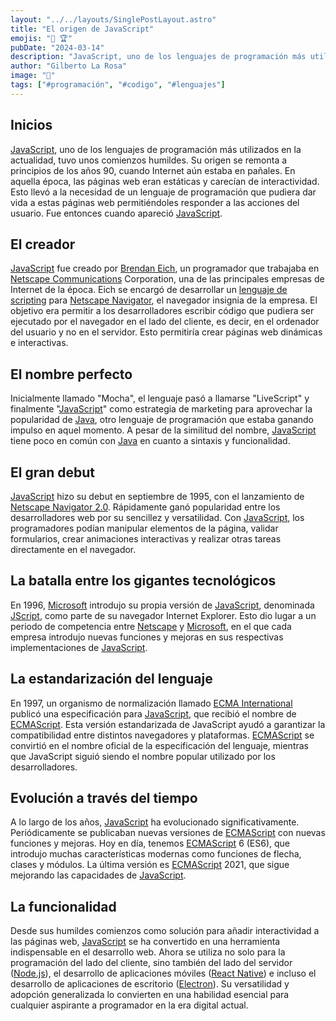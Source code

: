 ---
layout: "../../layouts/SinglePostLayout.astro"
title: "El origen de JavaScript"
emojis: "🌄 🏆"
pubDate: "2024-03-14"
description: "JavaScript, uno de los lenguajes de programación más utilizados en la actualidad, tuvo unos comienzos humildes."
author: "Gilberto La Rosa"
image: "🌊"
tags: ["#programación", "#codigo", "#lenguajes"]
---

## Inicios

[JavaScript](https://es.wikipedia.org/wiki/JavaScript), uno de los lenguajes de programación más utilizados en la actualidad, tuvo unos comienzos humildes. Su origen se remonta a principios de los años 90, cuando Internet aún estaba en pañales. En aquella época, las páginas web eran estáticas y carecían de interactividad. Esto llevó a la necesidad de un lenguaje de programación que pudiera dar vida a estas páginas web permitiéndoles responder a las acciones del usuario. Fue entonces cuando apareció [JavaScript](https://es.wikipedia.org/wiki/JavaScript).

## El creador

[JavaScript](https://es.wikipedia.org/wiki/JavaScript) fue creado por [Brendan Eich](https://es.wikipedia.org/wiki/Brendan_Eich), un programador que trabajaba en [Netscape Communications](https://es.wikipedia.org/wiki/Netscape_Communications_Corporation) Corporation, una de las principales empresas de Internet de la época. Eich se encargó de desarrollar un [lenguaje de scripting](<https://es.wikipedia.org/wiki/Int%C3%A9rprete_(inform%C3%A1tica)>) para [Netscape Navigator](https://es.wikipedia.org/wiki/Netscape_Navigator), el navegador insignia de la empresa. El objetivo era permitir a los desarrolladores escribir código que pudiera ser ejecutado por el navegador en el lado del cliente, es decir, en el ordenador del usuario y no en el servidor. Esto permitiría crear páginas web dinámicas e interactivas.

## El nombre perfecto

Inicialmente llamado "Mocha", el lenguaje pasó a llamarse "LiveScript" y finalmente "[JavaScript](https://es.wikipedia.org/wiki/JavaScript)" como estrategia de marketing para aprovechar la popularidad de [Java](<https://es.wikipedia.org/wiki/Java_(lenguaje_de_programaci%C3%B3n)>), otro lenguaje de programación que estaba ganando impulso en aquel momento. A pesar de la similitud del nombre, [JavaScript](https://es.wikipedia.org/wiki/JavaScript) tiene poco en común con [Java](<https://es.wikipedia.org/wiki/Java_(lenguaje_de_programaci%C3%B3n)>) en cuanto a sintaxis y funcionalidad.

## El gran debut

[JavaScript](https://es.wikipedia.org/wiki/JavaScript) hizo su debut en septiembre de 1995, con el lanzamiento de [Netscape Navigator 2.0](https://es.wikipedia.org/wiki/Netscape_Navigator). Rápidamente ganó popularidad entre los desarrolladores web por su sencillez y versatilidad. Con [JavaScript](https://es.wikipedia.org/wiki/JavaScript), los programadores podían manipular elementos de la página, validar formularios, crear animaciones interactivas y realizar otras tareas directamente en el navegador.

## La batalla entre los gigantes tecnológicos

En 1996, [Microsoft](https://es.wikipedia.org/wiki/Microsoft) introdujo su propia versión de [JavaScript](https://es.wikipedia.org/wiki/JavaScript), denominada [JScript](https://es.wikipedia.org/wiki/JScript), como parte de su navegador Internet Explorer. Esto dio lugar a un periodo de competencia entre [Netscape](https://es.wikipedia.org/wiki/Netscape_Communications_Corporation) y [Microsoft](https://es.wikipedia.org/wiki/Microsoft), en el que cada empresa introdujo nuevas funciones y mejoras en sus respectivas implementaciones de [JavaScript](https://es.wikipedia.org/wiki/JavaScript).

## La estandarización del lenguaje

En 1997, un organismo de normalización llamado [ECMA International](https://es.wikipedia.org/wiki/Ecma_International) publicó una especificación para [JavaScript](https://es.wikipedia.org/wiki/JavaScript), que recibió el nombre de [ECMAScript](https://es.wikipedia.org/wiki/ECMAScript). Esta versión estandarizada de JavaScript ayudó a garantizar la compatibilidad entre distintos navegadores y plataformas. [ECMAScript](https://es.wikipedia.org/wiki/ECMAScript) se convirtió en el nombre oficial de la especificación del lenguaje, mientras que JavaScript siguió siendo el nombre popular utilizado por los desarrolladores.

## Evolución a través del tiempo

A lo largo de los años, [JavaScript](https://es.wikipedia.org/wiki/JavaScript) ha evolucionado significativamente. Periódicamente se publicaban nuevas versiones de [ECMAScript](https://es.wikipedia.org/wiki/ECMAScript) con nuevas funciones y mejoras. Hoy en día, tenemos [ECMAScript](https://es.wikipedia.org/wiki/ECMAScript) 6 (ES6), que introdujo muchas características modernas como funciones de flecha, clases y módulos. La última versión es [ECMAScript]() 2021, que sigue mejorando las capacidades de [JavaScript](https://es.wikipedia.org/wiki/JavaScript).

## La funcionalidad

Desde sus humildes comienzos como solución para añadir interactividad a las páginas web, [JavaScript](https://es.wikipedia.org/wiki/JavaScript) se ha convertido en una herramienta indispensable en el desarrollo web. Ahora se utiliza no solo para la programación del lado del cliente, sino también del lado del servidor ([Node.js](https://es.wikipedia.org/wiki/Node.js)), el desarrollo de aplicaciones móviles ([React Native](https://es.wikipedia.org/wiki/React_Native)) e incluso el desarrollo de aplicaciones de escritorio ([Electron](<https://es.wikipedia.org/wiki/Electron_(software)>)). Su versatilidad y adopción generalizada lo convierten en una habilidad esencial para cualquier aspirante a programador en la era digital actual.
